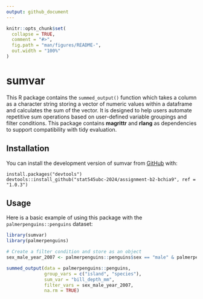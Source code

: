 ```yaml
---
output: github_document
---
```


<!-- README.md is generated from README.Rmd. Please edit that file -->

```r
knitr::opts_chunk$set(
  collapse = TRUE,
  comment = "#>",
  fig.path = "man/figures/README-",
  out.width = "100%"
)
```

# sumvar

<!-- badges: start -->

<!-- badges: end -->

This R package contains the `summed_output()` function which takes a column as a character string storing a vector of numeric values within a dataframe and calculates the sum of the vector. It is designed to help users automate repetitive sum operations based on user-defined variable groupings and filter conditions. This package contains **magrittr** and **rlang** as dependencies to support compatibility with tidy evaluation.

## Installation

You can install the development version of sumvar from [GitHub](https://github.com/stat545ubc-2024/assignment-b2-bchia9) with:

```         
install.packages("devtools")
devtools::install_github("stat545ubc-2024/assignment-b2-bchia9", ref = "1.0.3")
```

## Usage

Here is a basic example of using this package with the `palmerpenguins::penguins` dataset:

```r
library(sumvar)
library(palmerpenguins)

# Create a filter condition and store as an object
sex_male_year_2007 <- palmerpenguins::penguins$sex == "male" & palmerpenguins::penguins$year == 2007

summed_output(data = palmerpenguins::penguins,
              group_vars = c("island", "species"),
              sum_var = "bill_depth_mm",
              filter_vars = sex_male_year_2007,
              na.rm = TRUE)



```
